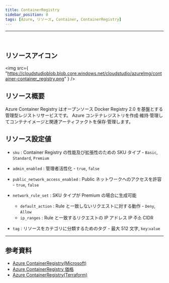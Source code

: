 ```yaml
---
title: ContainerRegistry
sidebar_position: 0
tags: [Azure, リソース, Container, ContainerRegistry]
---
```


<hr />
<br />

## リソースアイコン

<img
    src={
        "https://cloudstudioblob.blob.core.windows.net/cloudstudio/azureImg/container-container_registry.png"
    }
/>

## リソース概要

Azure Container Registry はオープンソース Docker Registry 2.0 を基盤とする管理型レジストリサービスです。
Azure コンテナレジストリを作成·維持·管理してコンテナイメージと関連アーティファクトを保存·管理します。

## リソース設定値

-   `sku` : Container Registry の性能及び拡張性のための SKU タイプ - `Basic`, `Standard`, `Premium`

-   `admin_enabled` : 管理者活性化 - `true`, `false`

-   `public_network_access_enabled` : Public ネットワークへのアクセスを許容 - `true`, `false`

-   `network_rule_set` : SKU タイプが Premium の場合に生成可能
    -   `default_action` : Rule と一致しないリクエストに対する動作 - `Deny`, `Allow`
    -   `ip_ranges` : Rule と一致するリクエストの IP アドレス IP 주소 CIDR
-   `tag` : リソースをカテゴリに分類するためのタグ - 最大 512 文字, `key`:`value`

---

## 参考資料

-   [Azure ContainerRegistry(Microsoft)](https://learn.microsoft.com/ko-kr/azure/container-registry/container-registry-intro)
-   [Azure ContainerRegistry 価格](https://azure.microsoft.com/en-us/pricing/details/container-registry/)
-   [Azure ContainerRegistry(Terraform)](https://registry.terraform.io/providers/hashicorp/azurerm/latest/docs/resources/container_registry)
